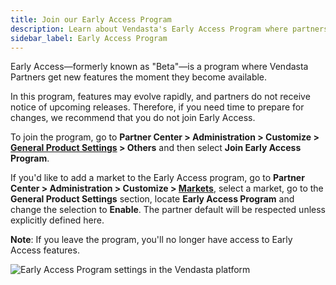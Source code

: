 ```yaml
---
title: Join our Early Access Program
description: Learn about Vendasta's Early Access Program where partners get access to new features as they become available.
sidebar_label: Early Access Program
---
```


Early Access—formerly known as "Beta"—is a program where Vendasta Partners get new features the moment they become available.

In this program, features may evolve rapidly, and partners do not receive notice of upcoming releases. Therefore, if you need time to prepare for changes, we recommend that you do not join Early Access.

To join the program, go to **Partner Center > Administration > Customize > [General Product Settings](https://partners.vendasta.com/customize-design/?utm_medium=referral&utm_source=resource-center&utm_campaign=early-access-program&utm_content=inline-link) > Others** and then select **Join Early Access Program**. 

If you'd like to add a market to the Early Access program, go to **Partner Center > Administration > Customize > [Markets](https://partners.vendasta.com/customize-design/markets/?utm_medium=referral&utm_source=resource-center&utm_campaign=early-access-program&utm_content=inline-link)**, select a market, go to the **General Product Settings** section, locate **Early Access Program** and change the selection to **Enable**.   The partner default will be respected unless explicitly defined here.

**Note**: If you leave the program, you'll no longer have access to Early Access features.

![Early Access Program settings in the Vendasta platform](./img/early-access-program/early-access-settings.png)